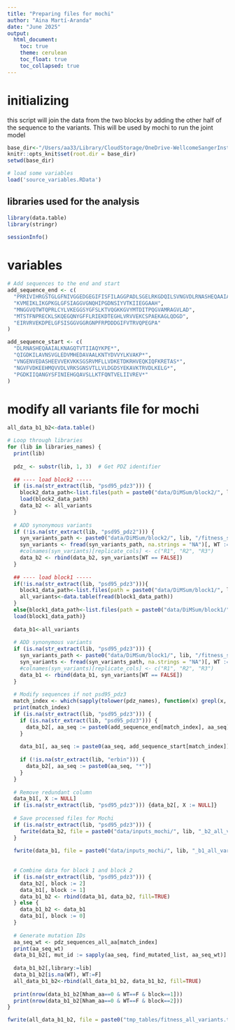 ```yaml
---
title: "Preparing files for mochi"
author: "Aina Martí-Aranda"
date: "June 2025"
output:
  html_document:
    toc: true
    theme: cerulean
    toc_float: true
    toc_collapsed: true
---
```


# initializing
this script will join the data from the two blocks by adding the other half of the sequence to the variants. 
This will be used by mochi to run the joint model

```r
base_dir<-"/Users/aa33/Library/CloudStorage/OneDrive-WellcomeSangerInstitute/001-Projects/03-PDZ_Homologs/02-DryLab/001-data_analysis/data_analysis_github/"
knitr::opts_knit$set(root.dir = base_dir)
setwd(base_dir)

# load some variables
load('source_variables.RData')
```

## libraries used for the analysis
```r
library(data.table)
library(stringr)

sessionInfo()

```

# variables
```r
# Add sequences to the end and start
add_sequence_end <- c(
  "PRRIVIHRGSTGLGFNIVGGEDGEGIFISFILAGGPADLSGELRKGDQILSVNGVDLRNASHEQAAIALKNAG",
  "KVMEIKLIKGPKGLGFSIAGGVGNQHIPGDNSIYVTKIIEGGAAH",
  "MNGGVQTWTQPRLCYLVKEGGSYGFSLKTVQGKKGVYMTDITPQGVAMRAGVLAD",
  "MTSTFNPRECKLSKQEGQNYGFFLRIEKDTEGHLVRVVEKCSPAEKAGLQDGD",
  "EIRVRVEKDPELGFSISGGVGGRGNPFRPDDDGIFVTRVQPEGPA"
)

add_sequence_start <- c(
  "DLRNASHEQAAIALKNAGQTVTIIAQYKPE*",
  "QIGDKILAVNSVGLEDVMHEDAVAALKNTYDVVYLKVAKP*",
  "VNGENVEDASHEEVVEKVKKSGSRVMFLLVDKETDKRHVEQKIQFKRETAS*",
  "NGVFVDKEEHMQVVDLVRKSGNSVTLLVLDGDSYEKAVKTRVDLKELG*",
  "PGDKIIQANGYSFINIEHGQAVSLLKTFQNTVELIIVREV*"
)
```


# modify all variants file for mochi
```r
all_data_b1_b2<-data.table()

# Loop through libraries
for (lib in libraries_names) {
  print(lib)
  
  pdz_ <- substr(lib, 1, 3)  # Get PDZ identifier
  
  ## ---- load block2 -----
  if (is.na(str_extract(lib, "psd95_pdz3"))) {
    block2_data_path<-list.files(path = paste0("data/DiMSum/block2/", lib), pattern = "_corrected_counts_fitness_replicates\\.RData$", full.names = TRUE)
    load(block2_data_path)
    data_b2 <- all_variants
  }
  
  # ADD synonymous variants
  if (!is.na(str_extract(lib, "psd95_pdz2"))) {
    syn_variants_path <- paste0("data/DiMSum/block2/", lib, "/fitness_synonymous.txt")
    syn_variants <- fread(syn_variants_path, na.strings = "NA")[, WT := ifelse(is.na(WT), FALSE, WT)]
    #colnames(syn_variants)[replicate_cols] <- c("R1", "R2", "R3")
    data_b2 <- rbind(data_b2, syn_variants[WT == FALSE])
  }
  
  ## ---- load block1 -----
  if(!is.na(str_extract(lib, "psd95_pdz3"))){
    block1_data_path<-list.files(path = paste0("data/DiMSum/block1/", lib), pattern = "_corrected_counts_fitness_replicates\\.txt$", full.names = TRUE)
    all_variants<-data.table(fread(block1_data_path))
  }
  else{block1_data_path<-list.files(path = paste0("data/DiMSum/block1/", lib), pattern = "_corrected_counts_fitness_replicates\\.RData$", full.names = TRUE)
  load(block1_data_path)}
  
  data_b1<-all_variants
  
  # ADD synonymous variants
  if (is.na(str_extract(lib, "psd95_pdz3"))) {
    syn_variants_path <- paste0("data/DiMSum/block1/", lib, "/fitness_synonymous.txt")
    syn_variants <- fread(syn_variants_path, na.strings = "NA")[, WT := ifelse(is.na(WT), FALSE, WT)]
    #colnames(syn_variants)[replicate_cols] <- c("R1", "R2", "R3")
    data_b1 <- rbind(data_b1, syn_variants[WT == FALSE])
  }
  
  # Modify sequences if not psd95_pdz3
  match_index <- which(sapply(tolower(pdz_names), function(x) grepl(x, tolower(lib))))
  print(match_index)
  if (is.na(str_extract(lib, "psd95_pdz3"))) {
    if (is.na(str_extract(lib, "psd95_pdz3"))) {
      data_b2[, aa_seq := paste0(add_sequence_end[match_index], aa_seq)]
    }
    
    data_b1[, aa_seq := paste0(aa_seq, add_sequence_start[match_index])]
    
    if (!is.na(str_extract(lib, "erbin"))) {
      data_b2[, aa_seq := paste0(aa_seq, "*")]
    }
  }
  
  # Remove redundant column
  data_b1[, X := NULL]
  if (is.na(str_extract(lib, "psd95_pdz3"))) {data_b2[, X := NULL]}
  
  # Save processed files for Mochi
  if (is.na(str_extract(lib, "psd95_pdz3"))) {
    fwrite(data_b2, file = paste0("data/inputs_mochi/", lib, "_b2_all_variants.txt"))
  }
  
  fwrite(data_b1, file = paste0("data/inputs_mochi/", lib, "_b1_all_variants.txt"))
  
  
  # Combine data for block 1 and block 2
  if (is.na(str_extract(lib, "psd95_pdz3"))) {
    data_b2[, block := 2]
    data_b1[, block := 1]
    data_b1_b2 <- rbind(data_b1, data_b2, fill=TRUE)
  } else {
    data_b1_b2 <- data_b1
    data_b1[, block := 0]
  }
  
  # Generate mutation IDs
  aa_seq_wt <- pdz_sequences_all_aa[match_index]
  print(aa_seq_wt)
  data_b1_b2[, mut_id := sapply(aa_seq, find_mutated_list, aa_seq_wt)]
  
  data_b1_b2[,library:=lib]
  data_b1_b2[is.na(WT), WT:=F]
  all_data_b1_b2<-rbind(all_data_b1_b2, data_b1_b2, fill=TRUE)
  
  print(nrow(data_b1_b2[Nham_aa==0 & WT==F & block==1]))
  print(nrow(data_b1_b2[Nham_aa==0 & WT==F & block==2]))
}

fwrite(all_data_b1_b2, file = paste0("tmp_tables/fitness_all_variants.txt"))
  

```
